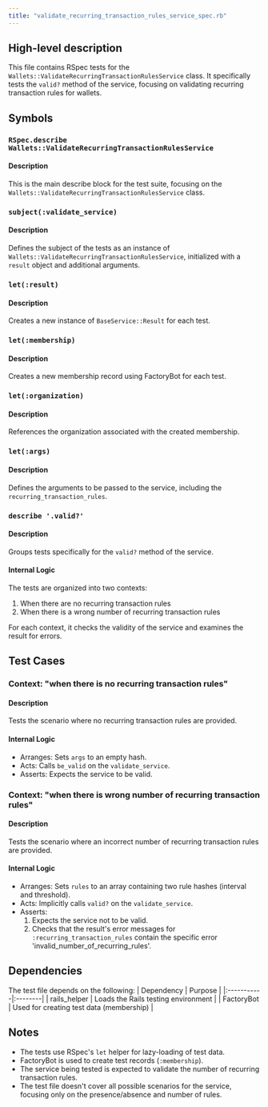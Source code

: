 ```yaml
---
title: "validate_recurring_transaction_rules_service_spec.rb"
---
```


## High-level description
This file contains RSpec tests for the `Wallets::ValidateRecurringTransactionRulesService` class. It specifically tests the `valid?` method of the service, focusing on validating recurring transaction rules for wallets.

## Symbols

### `RSpec.describe Wallets::ValidateRecurringTransactionRulesService`
#### Description
This is the main describe block for the test suite, focusing on the `Wallets::ValidateRecurringTransactionRulesService` class.

### `subject(:validate_service)`
#### Description
Defines the subject of the tests as an instance of `Wallets::ValidateRecurringTransactionRulesService`, initialized with a `result` object and additional arguments.

### `let(:result)`
#### Description
Creates a new instance of `BaseService::Result` for each test.

### `let(:membership)`
#### Description
Creates a new membership record using FactoryBot for each test.

### `let(:organization)`
#### Description
References the organization associated with the created membership.

### `let(:args)`
#### Description
Defines the arguments to be passed to the service, including the `recurring_transaction_rules`.

### `describe '.valid?'`
#### Description
Groups tests specifically for the `valid?` method of the service.

#### Internal Logic
The tests are organized into two contexts:
1. When there are no recurring transaction rules
2. When there is a wrong number of recurring transaction rules

For each context, it checks the validity of the service and examines the result for errors.

## Test Cases

### Context: "when there is no recurring transaction rules"
#### Description
Tests the scenario where no recurring transaction rules are provided.

#### Internal Logic
- Arranges: Sets `args` to an empty hash.
- Acts: Calls `be_valid` on the `validate_service`.
- Asserts: Expects the service to be valid.

### Context: "when there is wrong number of recurring transaction rules"
#### Description
Tests the scenario where an incorrect number of recurring transaction rules are provided.

#### Internal Logic
- Arranges: Sets `rules` to an array containing two rule hashes (interval and threshold).
- Acts: Implicitly calls `valid?` on the `validate_service`.
- Asserts:
  1. Expects the service not to be valid.
  2. Checks that the result's error messages for `:recurring_transaction_rules` contain the specific error 'invalid_number_of_recurring_rules'.

## Dependencies
The test file depends on the following:
| Dependency | Purpose |
|:-----------|:--------|
| rails_helper | Loads the Rails testing environment |
| FactoryBot | Used for creating test data (membership) |

## Notes
- The tests use RSpec's `let` helper for lazy-loading of test data.
- FactoryBot is used to create test records (`:membership`).
- The service being tested is expected to validate the number of recurring transaction rules.
- The test file doesn't cover all possible scenarios for the service, focusing only on the presence/absence and number of rules.